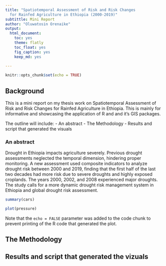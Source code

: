 ```yaml
---
title: "Spatiotemporal Assessment of Risk and Risk Changes 
  for Rainfed Agriculture in Ethiopia (2000-2019)"
subtittle: Mini Report
author: "Oluwatosin Orenaike"
output: 
  html_document: 
    toc: yes
    theme: flatly
    toc_float: yes
    fig_caption: yes
    keep_md: yes
    
---
```


```r
knitr::opts_chunk$set(echo = TRUE)
```

## Background

This is a mini report on my thesis work on Spatiotemporal Assessment of Risk and Risk Changes for Rainfed Agriculture in Ethiopia. This is mainly for informative and showcasing the application of R and and it's GIS packages. 

The outline will include:
- An abstract
- The Methodology
- Results and script that generated the visuals

### An abstract

Drought in Ethiopia impacts agriculture severely. Previous drought assessments neglected the temporal dimension, hindering proper monitoring. A new assessment used composite indicators to analyze drought risk between 2000 and 2019, finding that the first half of the last two decades had more risk due to severe droughts and highly exposed croplands. The years 2000, 2002, and 2008 experienced major droughts. The study calls for a more dynamic drought risk management system in Ethiopia and global drought risk assessment.

```r
summary(cars)
```





```r
plot(pressure)
```

Note that the `echo = FALSE` parameter was added to the code chunk to prevent printing of the R code that generated the plot.

## The Methodology

## Results and script that generated the vizuals